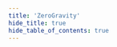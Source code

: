 ```yaml
---
title: 'ZeroGravity'
hide_title: true
hide_table_of_contents: true
---
```



<ChainLayout>
  <ChainHero
    name="ZeroGravity"
    iconUrl="img/"
    scope="testnet"
    chainId="zgtendermint_16600-2"
    nodeVersion="v0.5.0.1"
    token=""
    stakeUrl=""
    restakeUrl=""
    websiteUrl="https://0g.ai/"
    githubUrl="https://github.com/0glabs/0g-chain"
    xUrl="https://twitter.com/0G_labs"
    discordUrl="http://discord.gg/0glabs"
  />

<ProductLinks explorerUrl="" appUrl="" appImageUrl="img/products/" />

<ToolsGrid chainName="og" />

</ChainLayout>
